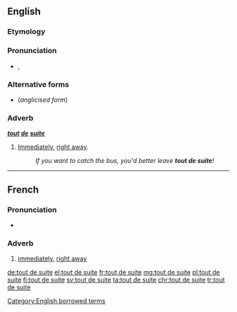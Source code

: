 ==English==

===Etymology===
{{etyl|fr|en}}

===Pronunciation===
* {{enPR|to͞ot'swēt'}}, {{IPA|/ˈtuːtˈswiːt/|lang=en}}

===Alternative forms===
* {{l|en|toot sweet}} (''anglicised form'')

===Adverb===
'''''[[tout]] [[de]] [[suite]]'''''

# {{lb|en|colloquial}} [[immediately|Immediately]], [[right away]].
#: ''If you want to catch the bus, you'd better leave '''tout de suite'''!''

[[Category:English borrowed terms]]

----

==French==

===Pronunciation===
* {{IPA|/tu də sɥit/|lang=fr}}

===Adverb===
{{fr-adv|head=[[tout]] [[de]] [[suite]]}}

# {{lb|fr|idiomatic}} [[immediately]], [[right away]]

[[de:tout de suite]]
[[el:tout de suite]]
[[fr:tout de suite]]
[[mg:tout de suite]]
[[pl:tout de suite]]
[[fi:tout de suite]]
[[sv:tout de suite]]
[[ta:tout de suite]]
[[chr:tout de suite]]
[[tr:tout de suite]]